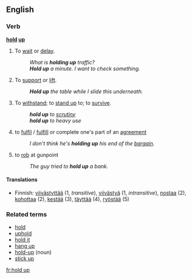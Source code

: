 ==English==

===Verb===
'''[[hold]] [[up]]'''
#{{idiom}} To [[wait]] or [[delay]].
#: ''What is '''holding up''' traffic?''
#: '''''Hold up''' a minute.  I want to check something.''
# To [[support]] or [[lift]].
#: '''''Hold up''' the table while I slide this underneath.''
# {{idiom}} To [[withstand]]; to [[stand up]] to; to [[survive]].
#: '''''hold up''' to [[scrutiny]]''
#: '''''hold up''' to heavy use''
# {{idiom}} to [[fulfil]] / [[fulfill]] or complete one's part of an [[agreement]]
#: ''I don't think he's '''holding up''' his end of the [[bargain]].''
# {{idiom}} to [[rob]] at gunpoint
#: ''The guy tried to '''hold up''' a bank.''

====Translations====
*Finnish: [[viivästyttää]] (1, ''transitive''), [[viivästyä]] (1, ''intransitive''), [[nostaa]] (2), [[kohottaa]] (2), [[kestää]] (3), [[täyttää]] (4), [[ryöstää]] (5)


===Related terms===
*[[hold]]
*[[uphold]]
*[[hold it]]
*[[hang up]]
*[[hold-up]] (noun)
*[[stick up]]

[[fr:hold up]]